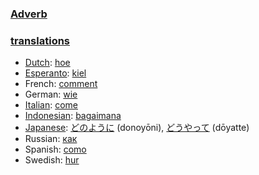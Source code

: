 ===[[Adverb]]===

=== [[translation]]s ===
*[[Dutch]]: [[hoe]]
*[[Esperanto]]: [[kiel]]
*French: [[comment]]
*German: [[wie]]
*[[Italian]]: [[come]]
*[[Indonesian]]: [[bagaimana]]
*[[Japanese]]: [[どのように]] (donoyōni), [[どうやって]] (dōyatte)
*Russian: [[как]]
*Spanish: [[como]]
*Swedish: [[hur]]